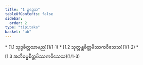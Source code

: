 ```yaml
---
title: "1 ဥဒ္ဒေသ"
tableOfContents: false
sidebar:
  order: 2
type: "tipitaka"
basket: "ab"
---
```



<DynamicBreadcrumb />



<TableOfContents>
* [1.1 သုဒ္ဓစိတ္တသာမည](1/1-1)
* [1.2 သုတ္တန္တစိတ္တမိဿကဝိသေသ](1/1-2)
* [1.3 အဘိဓမ္မစိတ္တမိဿကဝိသေသ](1/1-3)
</TableOfContents>